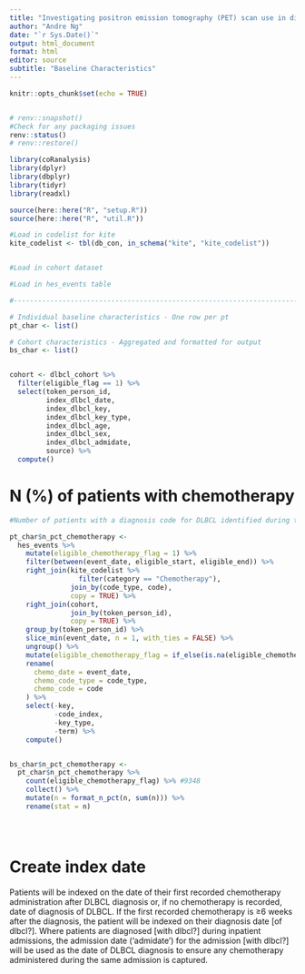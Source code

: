 ```yaml
---
title: "Investigating positron emission tomography (PET) scan use in diffuse large B-cell lymphoma (DLBCL) - A Hospital Episode Statistics feasibility analysis"
author: "Andre Ng"
date: "`r Sys.Date()`"
output: html_document
format: html
editor: source
subtitle: "Baseline Characteristics"
---
```


```r
knitr::opts_chunk$set(echo = TRUE)


# renv::snapshot()
#Check for any packaging issues
renv::status()
# renv::restore()


```

```r
library(coRanalysis)
library(dplyr)
library(dbplyr)
library(tidyr)
library(readxl)

source(here::here("R", "setup.R"))
source(here::here("R", "util.R"))

#Load in codelist for kite
kite_codelist <- tbl(db_con, in_schema("kite", "kite_codelist"))


#Load in cohort dataset

#Load in hes_events table

#--------------------------------------------------------------------------------------CURRENTLY THIS SCRIPT IS DEPENDENT ON 01_cohort_creation (ie run that first) because tables cannot be uploaded to database.

```

```r
# Individual baseline characteristics - One row per pt
pt_char <- list()

# Cohort characteristics - Aggregated and formatted for output
bs_char <- list()


cohort <- dlbcl_cohort %>%
  filter(eligible_flag == 1) %>%
  select(token_person_id,
         index_dlbcl_date,
         index_dlbcl_key,
         index_dlbcl_key_type,
         index_dlbcl_age,
         index_dlbcl_sex,
         index_dlbcl_admidate,
         source) %>%
  compute()

```


# N (%) of patients with chemotherapy

```r
#Number of patients with a diagnosis code for DLBCL identified during the eligibility period.

pt_char$n_pct_chemotherapy <- 
  hes_events %>%
    mutate(eligible_chemotherapy_flag = 1) %>%
    filter(between(event_date, eligible_start, eligible_end)) %>%
    right_join(kite_codelist %>%
                 filter(category == "Chemotherapy"),
               join_by(code_type, code),
               copy = TRUE) %>%
    right_join(cohort,
               join_by(token_person_id),
               copy = TRUE) %>%
    group_by(token_person_id) %>%
    slice_min(event_date, n = 1, with_ties = FALSE) %>%
    ungroup() %>%
    mutate(eligible_chemotherapy_flag = if_else(is.na(eligible_chemotherapy_flag) == TRUE, 0, 1)) %>%
    rename(
      chemo_date = event_date,
      chemo_code_type = code_type,
      chemo_code = code
    ) %>%
    select(-key,
           -code_index,
           -key_type,
           -term) %>%
    compute()


bs_char$n_pct_chemotherapy <- 
  pt_char$n_pct_chemotherapy %>%
    count(eligible_chemotherapy_flag) %>% #9348
    collect() %>%
    mutate(n = format_n_pct(n, sum(n))) %>%
    rename(stat = n)





```


































# Create index date
Patients will be indexed on the date of their first recorded chemotherapy administration after DLBCL diagnosis or, if no chemotherapy is recorded, date of diagnosis of DLBCL. 
If the first recorded chemotherapy is ≥6 weeks after the diagnosis, the patient will be indexed on their diagnosis date [of dlbcl?]. 
Where patients are diagnosed [with dlbcl?] during inpatient admissions, the admission date (‘admidate’) for the admission [with dlbcl?] will be used as the date of DLBCL diagnosis to ensure any chemotherapy administered during the same admission is captured. 
